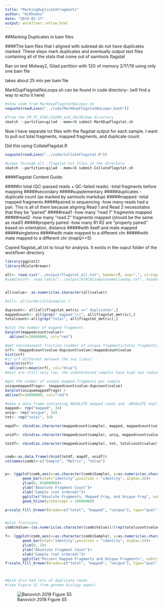 ```yaml
---
title: "MarkingDuplicateFragments"
author: "KLRhodes"
date: "2019-02-17"
output: workflowr::wflow_html
---
```

##Marking Duplicates in bam files

####The bam files that I aligned with subread do not have duplicates marked. These steps mark duplicates and eventually output text files containing all of the stats that come out of samtools flagstat


Ran on  test Midway2, Gilad partition with 12G of memory 2/17/19 using only one bam file

takes about 25 min per bam file

MarkDupFlagstatNoLoops.sh can be found in code directory-- (will find a way to echo it here)
```r
#show code from MarkDupFlagstatNoLoops.sh
noquote(readLines("../code/MarkDupFlagstatNoLoops.bash"))
```

```r
#from the CM_TC_ATAC/19209_and_19238/bam directory
sbatch --partition=gilad --mem=4G submit-MarkDupFlagstat.sh
```

Now I have separate txt files with the flagstat output for each sample. I want to pull out total fragments, mapped fragments, and duplicate count.  

Did this using CollateFlagstat.R
```r
noquote(readLines("../code/CollateFlagstat.R"))
```

```r
#Loops through all .flagstat.txt files in the directory
sbatch --partition=gilad --mem=4G submit-CollateFlagstat.sh
```

####Flagstat Content Guide:

#####in total (QC-passed reads + QC-failed reads)
    -total fragments before mapping
#####secondary
#####supplementary
#####duplicates
    -duplicate count (as marked by samtools markdup)
#####mapped
    -total mapped fragments
#####paired in sequencing
  -how many reads had a pair. This is all of them because aligning Read 1 and Read 2 necessitates that they be "paired"
#####read1
  -how many "read 1" fragments mapped
#####read2
  -how many "read 2" fragments mapped
  (should be the same as read1)
#####properly paired 
  -how many R1 R2 are "properly paired" based on orientation, distance
#####with itself and mate mapped
#####singletons 
#####with mate mapped to a different chr
#####with mate mapped to a different chr (mapQ>=5)




Copied flagstat_all.txt to local for analysis. It exists in the ouput folder of the workflowr directory
```r
library(ggplot2)
library(RColorBrewer)
```

```r
all<- read.csv("../output/flagstat_all.txt", header=T, sep=",", stringsAsFactors = F)
#sampleinf<- read.table("../output/ATACQCsamplenamelineday.txt", header=T)


all$value<- as.numeric(as.character(all$value))

#all<- all[order(all$sample),]

dupcount<- all[all$flagstat_metric ==" duplicates",]
mappedcount<- all[grep(" mapped \\(", all$flagstat_metric),]
totalcount<-all[grep("total", all$flagstat_metric),]

#plot the number of mapped fragments
barplot(mappedcount$value)+
  abline(h=20000000, col="red")

#get nonredundant fraction (number of unique fragments/total fragments)
nrf<- (mappedcount$value-dupcount$value)/mappedcount$value
hist(nrf)
#is nrf different between the two lines?
barplot(nrf)+
  abline(h=mean(nrf), col="blue")
#most are still very low. the undetermined samples have high non redundant fraction, but this is not surprising because they'll have reads from all the samples in the lane.

#get the number of unique mapped fragments per sample
uniquemappedfrags<- (mappedcount$value-dupcount$value)
barplot(uniquemappedfrags) +
abline(h=10000000, col="red")

#make a data frame containing ABSOLUTE mapped reads and  ABSOLUTE duplicated reads
mapped<- rep("mapped", 34)
uniq<- rep("unique", 34)
tot<- rep("total", 34)

mapdf<- cbind(as.character(mappedcount$sample), mapped, mappedcount$value)

unidf<- cbind(as.character(mappedcount$sample), uniq, mappedcount$value-dupcount$value)

totdf<- cbind(as.character(mappedcount$sample), tot, totalcount$value)


comb<-as.data.frame(rbind(totdf, mapdf, unidf))
colnames(comb)<-c("Sample", "Metric", "Value")


p<- (ggplot(comb,aes(x=as.character(comb$Sample), y=as.numeric(as.character(comb$Value)), fill=as.character(comb$Metric)))+ 
        geom_bar(stat="identity",position = "identity", alpha=.5))+
        ylim(0, 65000000)+
        ylab("Absolute Fragment Count")+
        xlab("Sample (not ordered)")+
        ggtitle("Absolute Fragments, Mapped Frag, and Unique Frag", subtitle = "(reads not marked as duplicated by markdup)") +
        geom_hline(yintercept = 10000000)

p+scale_fill_brewer(breaks=c("total", "mapped", "unique"), type="qual", palette="Accent")


#plot fractions
comb$Value<-(as.numeric(as.character(comb$Value))/(rep(totalcount$value, 3)))

f<- (ggplot(comb,aes(x=as.character(comb$Sample), y=as.numeric(as.character(comb$Value)), fill=as.character(comb$Metric)))+ 
        geom_bar(stat="identity",position = "identity", alpha=.5))+
        ylim(0, 1)+
        ylab("Absolute Fragment Count")+
        xlab("Sample (not ordered)")+
        ggtitle("Percent Mapped Fragments and Unique Fragments", subtitle = "(frags not marked as duplicated by markdup)")
f+scale_fill_brewer(breaks=c("total", "mapped", "unique"), type="qual", palette="Accent")



#Nick also had lots of duplicate reads
#(see Figure S5 from genome biology paper)
```
![Banovich 2018 Figure S5](assets/BanoFigS5.jpg)





